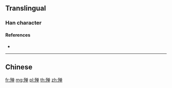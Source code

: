 {{character info/new}}
{{also|殫}}
==Translingual==

===Han character===
{{Han char|rn=78|rad=歹|as=08|sn=12|four=|canj=MNCWJ|ids=⿰歹单}}

====References====
* {{Han ref|kx=0582.041|hdz=21390.120|uh=6B9A|ud=27546}}

----

==Chinese==
{{zh-see|殫}}

[[fr:殚]]
[[mg:殚]]
[[pl:殚]]
[[th:殚]]
[[zh:殚]]